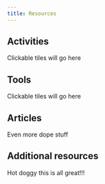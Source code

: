 ```yaml
---
title: Resources
---
```


## Activities
Clickable tiles will go here

## Tools
Clickable tiles will go here

## Articles
Even more dope stuff

## Additional resources
Hot doggy this is all great!!!
